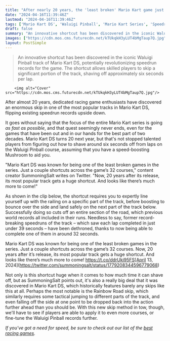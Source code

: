 ```yaml
---
title: "After nearly 20 years, the 'least broken' Mario Kart game just got a huge new skip that threatens to flip the speedrunning scene on its head"
date: "2024-04-16T11:39:46Z"
lastmod: "2024-04-16T11:39:46Z"
tags: ['Mario Kart DS', 'Waluigi Pinball', 'Mario Kart Series', 'Speedrun', 'Shortcut', 'Rainbow Road', 'Racing Games']
draft: false
summary: "An innovative shortcut has been discovered in the iconic Waluigi Pinball track of Mario Kart DS, potentially revolutionizing speedrun records for the game. The shortcut allows skilled players to skip a significant portion of the track, shaving off approximately six seconds per lap."
images: ["https://cdn.mos.cms.futurecdn.net/kTUkqkH3yLUT4bMgTaup7Q.jpg"]
layout: PostSimple
---
```

> An innovative shortcut has been discovered in the iconic Waluigi Pinball track of Mario Kart DS, potentially revolutionizing speedrun records for the game. The shortcut allows skilled players to skip a significant portion of the track, shaving off approximately six seconds per lap.


        <img alt="Cover" src="https://cdn.mos.cms.futurecdn.net/kTUkqkH3yLUT4bMgTaup7Q.jpg"/>
        
After almost 20 years, dedicated racing game enthusiasts have discovered an enormous skip in one of the most popular tracks in Mario Kart DS, flipping existing speedrun records upside down.

It goes without saying that the focus of the entire Mario Kart series is going *as fast as possible*, and that quest seemingly never ends, even for the games that have been out and in our hands for the best part of two decades. Mario Kart DS turns 20 next year, but that's not stopped talented players from figuring out how to shave around six seconds off from laps on the Waluigi Pinball course, assuming that you have a speed-boosting Mushroom to aid you. 

"Mario Kart DS was known for being one of the least broken games in the series. Just a couple shortcuts across the game’s 32 courses," content creator SummoningSalt writes on Twitter. "Now, 20 years after its release, its most popular track gets a huge shortcut. And looks like there’s much more to come!"

As shown in the clip below, the shortcut requires you to expertly line yourself up with the railing on a specific part of the track, before boosting to bounce over the side and land safely on the next part of the track below. Successfully doing so cuts off an entire section of the road, which previous world records all included in their runs. Needless to say, former record-breaking speedruns of the track – which saw each lap completed in just under 39 seconds – have been dethroned, thanks to now being able to complete one of them in around 32 seconds. 

Mario Kart DS was known for being one of the least broken games in the series. Just a couple shortcuts across the game’s 32 courses. Now, 20 years after it’s release, its most popular track gets a huge shortcut. And looks like there’s much more to come! https://t.co/ddrUkj95FS[April 13, 2024](https://twitter.com/summoningsalt/status/1779208344596779068)

Not only is this shortcut huge when it comes to how much time it can shave off, but as SummoningSalt points out, it's also a really big deal that it was discovered in Mario Kart DS, which historically features barely any skips like this at all. Perhaps the most notable is the Rainbow Road skip, which similarly requires some tactical jumping to different parts of the track, and even falling off the side at one point to be dropped back into the action further ahead than you should be. With this new skip method in tow, though, we'll have to see if players are able to apply it to even more courses, or fine-tune the Waluigi Pinball records further.

*If you've got a need for speed, be sure to check out our list of the *[<u><em>best racing games</em></u>](https://www.gamesradar.com/best-racing-games/)*.*
        
